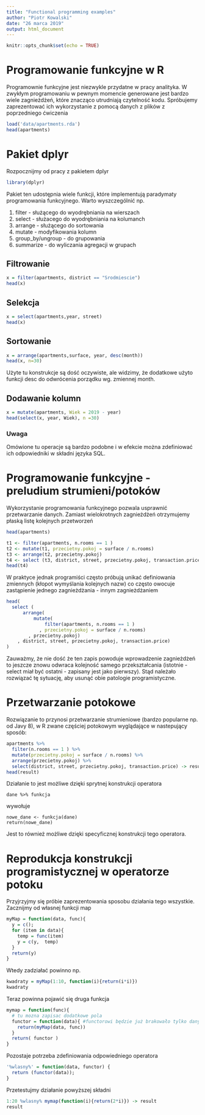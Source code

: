```yaml
---
title: "Functional programming examples"
author: "Piotr Kowalski"
date: "26 marca 2019"
output: html_document
---
```


```r
knitr::opts_chunk$set(echo = TRUE)
```

# Programowanie funkcyjne w R

Programownie funkcyjne jest niezwykle przydatne w pracy analityka. W zwykłym programowaniu w pewnym momencie generowane jest bardzo wiele zagnieżdżeń, które znacząco utrudniają czytelność kodu. Spróbujemy zaprezentować ich wykorzystanie z pomocą danych z plików z poprzedniego ćwiczenia

```r
load('data/apartments.rda')
head(apartments)
```

# Pakiet dplyr

Rozpocznijmy od pracy z pakietem dplyr

```r
library(dplyr)
```

Pakiet ten udostępnia wiele funkcji, które implementują paradymaty programowania funkcyjnego. Warto wyszczególnić np. 

1. filter - służącego do wyodrębniania na wierszach
1. select - służacego do wyodrębniania na kolumanch
1. arrange  - służącego do sortowania
1. mutate - modyfikowania kolumn
1. group_by/ungroup - do grupowania
1. summarize - do wyliczania agregacji w grupach

## Filtrowanie

```r
x = filter(apartments, district == "Srodmiescie")
head(x)
```




## Selekcja

```r
x = select(apartments,year, street)
head(x)
```

## Sortowanie

```r
x = arrange(apartments,surface, year, desc(month))
head(x, n=30)
```

Użyte tu konstrukcje są dość oczywiste, ale widzimy, że dodatkowe użyto funkcji desc do odwrócenia porządku wg. zmiennej month.

## Dodawanie kolumn

```r
x = mutate(apartments, Wiek = 2019 - year)
head(select(x, year, Wiek), n =30)
```

### Uwaga

Omówione tu operacje są bardzo podobne i w efekcie można zdefiniować ich odpowiedniki w składni języka SQL.

# Programowanie funkcyjne - preludium strumieni/potoków

Wykorzystanie programowania funkcyjnego pozwala usprawnić przetwarzanie danych. Zamiast wielokrotnych zagnieżdżeń otrzymujemy płaską listę kolejnych przetworzeń

```r
head(apartments)
```


```r
t1 <- filter(apartments, n.rooms == 1 )
t2 <- mutate(t1, przecietny.pokoj = surface / n.rooms)
t3 <- arrange(t2, przecietny.pokoj)
t4 <- select (t3, district, street, przecietny.pokoj, transaction.price)
head(t4)
```

W praktyce jednak programiści często próbują unikać definiowania zmiennych (kłopot wymyślania kolejnych nazw) co często owocuje zastąpienie jednego zagnieżdżania - innym zagnieżdżaniem

```r
head(
  select (
      arrange(
          mutate(
              filter(apartments, n.rooms == 1 )
            , przecietny.pokoj = surface / n.rooms)
        , przecietny.pokoj)
    , district, street, przecietny.pokoj, transaction.price)
)
```

Zauważmy, że nie dość że ten zapis powoduje wprowadzenie zagnieżdżeń to jeszcze znowu odwraca kolejność samego przekształcania (istotnie - select miał być ostatni - zapisany jest jako pierwszy). Stąd należało rozwiązać tę sytuację, aby usunąć obie patologie programistyczne.

# Przetwarzanie potokowe

Rozwiązanie to przynosi przetwarzanie strumieniowe (bardzo popularne np. od Javy 8), w R zwane częściej potokowym wyglądające w nastepujący sposób:

```r
apartments %>%
  filter(n.rooms == 1 ) %>%
  mutate(przecietny.pokoj = surface / n.rooms) %>%
  arrange(przecietny.pokoj) %>%
  select(district, street, przecietny.pokoj, transaction.price) -> result
head(result)
```

Działanie to jest możliwe dzięki sprytnej konstrukcji operatora

```
dane %>% funkcja 
```

wywołuje

```
nowe_dane <- funkcja(dane)
return(nowe_dane)
```

Jest to również możliwe dzięki specyficznej konstrukcji tego operatora.

# Reprodukcja konstrukcji programistycznej w operatorze potoku

Przyjrzyjmy się próbie zaprezentowania sposobu działania tego wszystkie. Zacznijmy od własnej funkcji map

```r
myMap = function(data, func){
  y = c();
  for (item in data){
    temp = func(item)
    y = c(y,  temp)
  }
  return(y)
}
```

Wtedy zadziałać powinno np.
```r
kwadraty = myMap(1:10, function(i){return(i*i)})
kwadraty
```

Teraz powinna pojawić się druga funkcja 

```r
mymap = function(func){
  # tu mozna zapisac dodatkowe pola
  functor = function(data){ #functorowi będzie już brakowało tylko danych z parametrów
    return(myMap(data, func))
  }
  return( functor )
}
```

Pozostaje potrzeba zdefiniowania odpowiedniego operatora

```r
'%wlasny%' = function(data, functor) {
  return (functor(data));
}
```

Przetestujmy działanie powyższej składni

```r
1:20 %wlasny% mymap(function(i){return(2*i)}) -> result
result
```

